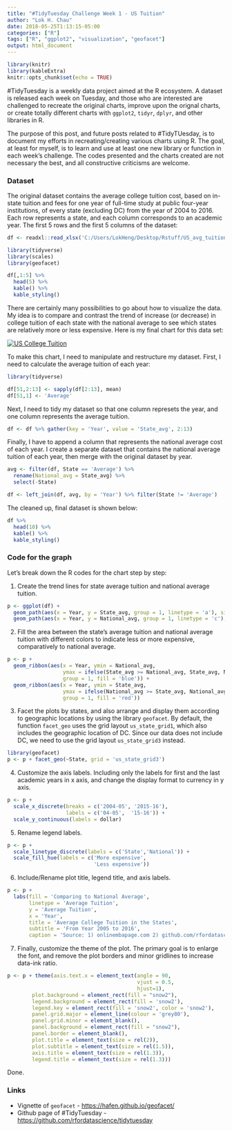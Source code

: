 ```yaml
---
title: "#TidyTuesday Challenge Week 1 - US Tuition"
author: "Lok H. Chau"
date: 2018-05-25T1:13:15-05:00
categories: ["R"]
tags: ["R", "ggplot2", "visualization", "geofacet"]
output: html_document
---
```

```r
library(knitr)
library(kableExtra)
knitr::opts_chunk$set(echo = TRUE)
```

<p>#TidyTuesday is a weekly data project aimed at the R ecosystem. A dataset is released each week on Tuesday, and those who are interested are challenged to recreate the original charts, improve upon the orignal charts, or create totally different charts with `ggplot2`, `tidyr`, `dplyr`, and other libraries in R.</p>

The purpose of this post, and future posts related to #TidyTUesday, is to document my efforts in recreating/creating various charts using R. The goal, at least for myself, is to learn and use at least one new library or function in each week's challenge. The codes presented and the charts created are not necessary the best, and all constructive criticisms are welcome.

### Dataset

The original dataset contains the average college tuition cost, based on in-state tuition and fees for one year of full-time study at public four-year institutions, of every state (excluding DC) from the year of 2004 to 2016. Each row represents a state, and each column corresponds to an academic year. The first 5 rows and the first 5 columns of the dataset:

```r
df <- readxl::read_xlsx('C:/Users/LokHeng/Desktop/Rstuff/US_avg_tuition/us_avg_tuition.xlsx')

library(tidyverse)
library(scales)
library(geofacet)
```

```r
df[,1:5] %>%
  head(5) %>%
  kable() %>%
  kable_styling()
```

There are certainly many possibilities to go about how to visualize the data. My idea is to compare and contrast the trend of increase (or decrease) in college tuition of each state with the national average to see which states are relatively more or less expensive. Here is my final chart for this data set:

[![US College Tuition](../avg_us_tuition.png)](../avg_us_tuition.png)

To make this chart, I need to manipulate and restructure my dataset. First, I need to calculate the average tuition of each year:

```r
library(tidyverse)

df[51,2:13] <- sapply(df[2:13], mean)
df[51,1] <- 'Average'
```

Next, I need to tidy my dataset so that one column represets the year, and one column represents the average tuition.

```r
df <- df %>% gather(key = 'Year', value = 'State_avg', 2:13)
```

Finally, I have to append a column that represents the national average cost of each year. I create a separate dataset that contains the national average tuition of each year, then merge with the original dataset by year.

```r
avg <- filter(df, State == 'Average') %>%
  rename(National_avg = State_avg) %>%
  select(-State)

df <- left_join(df, avg, by = 'Year') %>% filter(State != 'Average')
```

The cleaned up, final dataset is shown below:

```r
df %>%
  head(10) %>%
  kable() %>%
  kable_styling()
```

### Code for the graph

Let's break down the R codes for the chart step by step:

1. Create the trend lines for state average tuition and national average tuition.

```r
p <- ggplot(df) +
  geom_path(aes(x = Year, y = State_avg, group = 1, linetype = 'a'), size = 1.5) +
  geom_path(aes(x = Year, y = National_avg, group = 1, linetype = 'c'), size = 1.5)
```

2. Fill the area between the state's average tuition and national average tuition with different colors to indicate less or more expensive, comparatively to national average.

```r
p <- p +
  geom_ribbon(aes(x = Year, ymin = National_avg,
                  ymax = ifelse(State_avg >= National_avg, State_avg, National_avg),
                  group = 1, fill = 'blue')) + 
  geom_ribbon(aes(x = Year, ymin = State_avg,
                  ymax = ifelse(National_avg >= State_avg, National_avg, State_avg),
                  group = 1, fill = 'red'))
```

3. Facet the plots by states, and also arrange and display them according to geographic locations by using the library `geofacet`. By default, the function `facet_geo` uses the grid layout `us_state_grid1`, which also includes the geographic location of DC. Since our data does not include DC, we need to use the grid layout `us_state_grid3` instead.

```r
library(geofacet)
p <- p + facet_geo(~State, grid = 'us_state_grid3')
```

4. Customize the axis labels. Including only the labels for first and the last academic years in x axis, and change the display format to currency in y axis.

```r
p <- p +
  scale_x_discrete(breaks = c('2004-05', '2015-16'),
                   labels = c('04-05',  '15-16')) +
  scale_y_continuous(labels = dollar)
```

5. Rename legend labels.

```r
p <- p +
  scale_linetype_discrete(labels = c('State','National')) +
  scale_fill_hue(labels = c('More expensive',
                            'Less expensive'))
```

6. Include/Rename plot title, legend title, and axis labels.

```r
p <- p +
  labs(fill = 'Comparing to National Average',
       linetype = 'Average Tuition',
       y = 'Average Tuition',
       x = 'Year',
       title = 'Average College Tuition in the States',
       subtitle = 'From Year 2005 to 2016',
       caption = 'Source: 1) onlinembapage.com 2) github.com/rfordatascience/tidytuesday')
```

7. Finally, customize the theme of the plot. The primary goal is to enlarge the font, and remove the plot borders and minor gridlines to increase data-ink ratio.

```r
p <- p + theme(axis.text.x = element_text(angle = 90,
                                          vjust = 0.5,
                                          hjust=1),
        plot.background = element_rect(fill = "snow2"),
        legend.background = element_rect(fill = 'snow2'),
        legend.key = element_rect(fill = 'snow2', color = 'snow2'),
        panel.grid.major = element_line(colour = 'grey80'),
        panel.grid.minor = element_blank(),
        panel.background = element_rect(fill = "snow2"),
        panel.border = element_blank(),
        plot.title = element_text(size = rel(2)),
        plot.subtitle = element_text(size = rel(1.5)),
        axis.title = element_text(size = rel(1.3)),
        legend.title = element_text(size = rel(1.3)))
```

Done.

### Links

- Vignette of `geofacet` - [https://hafen.github.io/geofacet/](https://hafen.github.io/geofacet/)
- Github page of #TidyTuesday - [https://github.com/rfordatascience/tidytuesday](https://github.com/rfordatascience/tidytuesday)